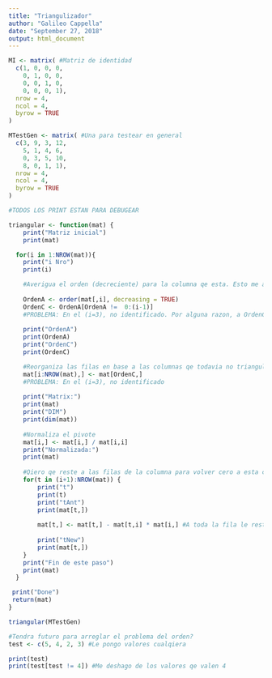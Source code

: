 ---
title: "Triangulizador"
author: "Galileo Cappella"
date: "September 27, 2018"
output: html_document
---

```{r}
MI <- matrix( #Matriz de identidad
  c(1, 0, 0, 0,
    0, 1, 0, 0,
    0, 0, 1, 0,
    0, 0, 0, 1),
  nrow = 4,
  ncol = 4,
  byrow = TRUE
)

MTestGen <- matrix( #Una para testear en general
  c(3, 9, 3, 12,
    5, 1, 4, 6,
    0, 3, 5, 10,
    8, 0, 1, 1),
  nrow = 4,
  ncol = 4,
  byrow = TRUE
)
```

```{r}
#TODOS LOS PRINT ESTAN PARA DEBUGEAR

triangular <- function(mat) {
    print("Matriz inicial")
    print(mat)

  for(i in 1:NROW(mat)){
    print("i Nro")
    print(i)

    #Averigua el orden (decreciente) para la columna qe esta. Esto me asegura qe no haya un cero en el pivote (lo normalizo despues de ordenarlas).
  
    OrdenA <- order(mat[,i], decreasing = TRUE)
    OrdenC <- OrdenA[OrdenA !=  0:(i-1)]
    #PROBLEMA: En el (i=3), no identificado. Por alguna razon, a OrdenC le mete un 1 al final (aunqe el 1 este incluido entre 0:(3-1) = 0:2)
    
    print("OrdenA")
    print(OrdenA)
    print("OrdenC")
    print(OrdenC)

    #Reorganiza las filas en base a las columnas qe todavia no triangulo.
    mat[i:NROW(mat),] <- mat[OrdenC,] 
    #PROBLEMA: En el (i=3), no identificado
    
    print("Matrix:")
    print(mat)
    print("DIM")
    print(dim(mat))
    
    #Normaliza el pivote
    mat[i,] <- mat[i,] / mat[i,i]
    print("Normalizada:")
    print(mat)
  
    #Qiero qe reste a las filas de la columna para volver cero a esta columna (excepto por el pivote).
    for(t in (i+1):NROW(mat)) {
        print("t")
        print(t)
        print("tAnt")
        print(mat[t,])
        
        mat[t,] <- mat[t,] - mat[t,i] * mat[i,] #A toda la fila le resta el primer valor
        
        print("tNew")
        print(mat[t,])
    }
    print("Fin de este paso")
    print(mat)
  }

 print("Done")
 return(mat)
}

triangular(MTestGen)
```
```{r}
#Tendra futuro para arreglar el problema del orden?
test <- c(5, 4, 2, 3) #Le pongo valores cualqiera

print(test)
print(test[test != 4]) #Me deshago de los valores qe valen 4
```

